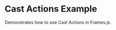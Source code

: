 
# Cast Actions Example

Demonstrates how to use Cast Actions in Frames.js.

<StackblitzEmbed
  directory="/app/examples/new-api-cast-actions"
  file="page.tsx"
  initialBrowserPath="/examples/new-api-cast-actions"
/>
